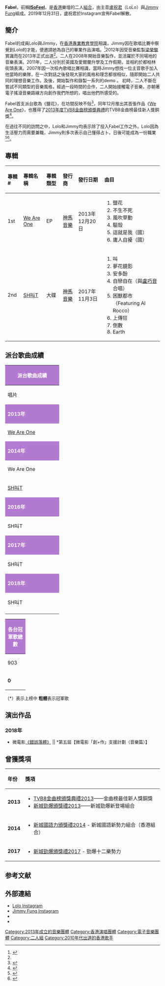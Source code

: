 {{merge from|盧祝君|discuss=Talk:Fabel#请求与盧祝君合并|time=2014-07-01T04:05:38+00:00}}

{{藝人
| 姓名 = Fabel 肥寶
| 類型 = 組合
| 圖片 = Fabel HK.jpg
| 圖片簡介 = 24/12/2013 荃灣如心廣場外<br />左為盧祝君，右為馮慶聰
| 音樂類型 = [[粵語流行音樂|粵語流行音樂]]、[[國語流行音樂|國語流行音樂]]、[[電子音樂|電子音樂]]
| 職業 = [[歌手|歌手]]、[[作曲家|作曲家]]
| 出道日期 = {{start date and age|2013}}
| 出道作 = 《鹽花》
| 代表作 = 《自戀自在》<br />《夢花鏡影》
| 活躍年代 = 2013年－2019年
| 唱片公司 = [[神馬音樂|神馬音樂]]（2013年－2019年）
| 經紀公司 = [[神馬音樂|神馬音樂]]（2013年－2019年）
| 過往成員    = [[盧祝君|盧祝君]]<br />[[馮慶聰|馮慶聰]]<ref name="don">{{cite news |title=Fabel拓展音樂旅程 |publisher=[[東方日報|東方日報]] |location=香港 |date=2013-06-28}}</ref>
}}

'''Fabel'''，前稱'''[[ISoFeel|ISoFeel]]'''，是[[香港|香港]]樂壇的二人[[組合|組合]]，由主音[[盧祝君|盧祝君]]（LoLo）與[[馮慶聰|Jimmy Fung]]組成。2019年12月31日，盧祝君於Instagram宣佈Fabel解散。

==簡介==
Fabel的成員Lolo與Jimmy，在[[香港專業教育學院|香港專業教育學院]]相識，Jimmy因在歌唱比賽中察覺到Lolo的才能，便邀請她為自己的畢業作品演唱。<ref>{{cite news |title=二人組合Fabel 窮得只剩音樂夢 |publisher=香港經濟日報 |location=香港 |date=2016-06-15 |url=http://www.etnet.com.hk/www/tc/lifestyle/internationalaffairs/entertainment/39922 |accessdate=2018-12-25 |archive-date=2018-12-26 |archive-url=https://web.archive.org/web/20181226085656/http://www.etnet.com.hk/www/tc/lifestyle/internationalaffairs/entertainment/39922 |dead-url=no }}{{zh-hant}}</ref>2012年因受音樂監製[[梁榮駿|梁榮駿]]賞識而在2013年正式出道<ref name="don"/>。二人在2008年開始音樂製作，並活躍於不同場地的音樂表演。2011年，二人分別於英國及愛爾蘭升學及工作假期，並相約於都柏林街頭表演。2007年因一次校內歌唱比賽相識，當時Jimmy想找一位主音歌手加入他當時的樂隊，在一次對話之後發現大家的風格和理念都很相似，隨即開始二人共同的理想音樂工作。及後，開始製作和錄製一系列的demo 。 初時，二人不斷在嘗試不同類型的音樂風格，經過一段時間的合作，二人開始接觸電子音樂，亦朝著電子搖滾音樂路線方向創作我們所想的，唱出他們所感受的。

Fabel首支派台歌為《鹽花》，在坊間反映不俗<ref>{{cite news |title=Fabel灑鹽花受落開心 |publisher=東方日報 |location=香港 |date=2013-08-09}}</ref>，同年12月推出其首張作品《[[We_Are_One_(專輯)|We Are One]]》，也獲得了[[2013年度TVB8金曲榜頒獎典禮得獎名單|2013年度TVB8金曲榜頒獎典禮]]的TVB8金曲榜最佳新人獎銅獎<ref>{{cite news |title=Fabel奪最佳新人銅獎 |publisher=東方日報 |location=香港 |date=2013-12-11}}</ref>。

在過往不同的訪問之中，Lolo和Jimmy均表示除了投入Fabel工作之外，Lolo因為生活壓力而需要兼職，Jimmy則多次表示自己懂得占卜，日後可能成為一份職業<ref>{{cite news |title=Fabel撈過「副業」勁心虛 |publisher=東方日報 |location=香港 |date=2018-09-19 |url=https://hk.on.cc/hk/bkn/cnt/entertainment/20180919/bkn-20180919031528344-0919_00862_001.html |accessdate=2018-12-25 |archive-date=2018-12-26 |archive-url=https://web.archive.org/web/20181226035603/https://hk.on.cc/hk/bkn/cnt/entertainment/20180919/bkn-20180919031528344-0919_00862_001.html |dead-url=no }}{{zh-hant}}</ref><ref>{{cite news |title=被嘲係神棍！Jimmy@Fabel靠塔羅識朋友 |publisher=東方日報 |location=香港 |date=2018-05-14 |url=https://hk.on.cc/hk/bkn/cnt/entertainment/20180514/bkn-20180514164032377-0514_00862_001.html |accessdate=2018-12-25 |archive-date=2018-12-26 |archive-url=https://web.archive.org/web/20181226035525/https://hk.on.cc/hk/bkn/cnt/entertainment/20180514/bkn-20180514164032377-0514_00862_001.html |dead-url=no }}{{zh-hant}}</ref>。

==專輯==
{| class="wikitable"
!align="left" width="55px"| 專輯 #
!align="left" width="160px"| 專輯名稱
!align="left" width="100px"| 專輯類型
!align="left" width="100px"| 發行商
!align="left" width="170px"| 發行日期
!align="left" width="380px"| 曲目
|-
!  1st
! [[We_Are_One_(專輯)|We Are One]]
| EP
| [[神馬音樂|神馬音樂]]
| 2013年12月20日
| {{HideH|曲目}}
# 鹽花
# 不生不死
# 風吹草動
# 驅殼
# 這就是我（國）
# 庸人自擾（國）
{{HideF}}
|-
! 2nd
! [[SH叫T|SH叫T]]
| 大碟
| [[神馬音樂|神馬音樂]]
| 2017年11月3日
| {{HideH|曲目}}
# 叫
# 夢花鏡影
# 安多酚
# 自戀自在（與[[盧巧音|盧巧音]]合唱）
# 困獸都市（Featuring Al Rocco）
# 上傳狂
# 倒數
# Earth
{{HideF}}
|}

== 派台歌曲成績 ==
{| class="wikitable" cellpadding="1"
|-
! style="background:#B47AD1; color:white" colspan="7" | '''派台歌曲成績'''
|-
| width="160"| 唱片 || width="160"| 歌曲 || width="50"| 903 || width="50"| RTHK || width="50"| 997 || width="50"| TVB || width="160"| 備註
|-
! style="background:#B47AD1; color:white" colspan="7" | '''2013年'''
|-
| rowspan="2"|[[We_Are_One_(專輯)|We Are One]] || 鹽花 || 9 || - || 3 || 5 || 
|-
| 風吹草動 || - || 13 || 5 || 5 || 
|-
! style="background:#B47AD1; color:white" colspan="7" | '''2014年'''
|-
| rowspan="3"|We Are One || 不生不死 || 7 || 8 || 5 || 9 || 
|-
| 庸人自擾（國）|| - || - || - || - || 曾於2013年派往TVB8<br>新城國語力：4
|-
| 這就是我（國）|| - || - || - || - || TVB8：2
|-
| [[SH叫T|SH叫T]] || 自戀自在 || 6 || '''1''' || '''1''' || 3 || 與[[盧巧音|盧巧音]]合唱
|-
! style="background:#B47AD1; color:white" colspan="7" | '''2016年'''
|-
| rowspan="2"|SH叫T || 夢花鏡影 || 2 || 6 || 2 || 9 || 
|-
| 困獸都市 || 10 || - || 4 || - || Featuring [[Al_Rocco|Al Rocco]]
|-
! style="background:#B47AD1; color:white" colspan="7" | '''2017年'''
|-
| rowspan="3"|SH叫T || 安多酚 || - || 14 || 3 || - || 
|-
| 上傳狂 || - || - || - || - || 
|-
| 叫 || - || - || 5 || - || 
|-
! style="background:#B47AD1; color:white" colspan="7" | '''2018年'''
|-
| SH叫T || Earth || - || - || 9 || - || 
|-
| || 寂寞塗鴉 || - || - || 7 || - || 
|}
{| class="wikitable" cellpadding="1"
|-
! style="background:#B47AD1; color:white" colspan="5" | '''各台冠軍歌總數'''
|-
| width="50"| 903 || width="50"| RTHK || width="50"| 997 || width="50"| TVB || width="160"| 備註
|-
| '''0''' || '''1''' || '''1''' || '''0''' || '''四台冠軍歌總數：0'''
|}

（*）表示上榜中
'''粗體'''表示冠軍歌

==演出作品==
===2018年===
*微電影[https://www.youtube.com/watch?v=4b3wwj0W3QM 《錯誤落體》]{{Wayback|url=https://www.youtube.com/watch?v=4b3wwj0W3QM |date=20190216021533 }} || *第五屆【微電影「創+作」支援計劃（音樂篇）】



==曾獲獎項==
{|class="wikitable" width="700px"
!align="left"|年份
!align="left"|獎項
|-
!align="center"|'''2013'''
|align="left"|
*[[2013年度TVB8金曲榜頒獎典禮得獎名單|TVB8金曲榜頒獎典禮2013]]——金曲榜最佳新人獎銅獎
*[[2013年度新城勁爆頒獎禮得獎名單|新城勁爆頒獎禮2013]]——新城勁爆新登場組合
|-
!align="center"|'''2014'''
|align="left"|
*[[2014年度新城國語力頒獎禮得獎名單|新城國語力頒獎禮2014]] - 新城國語新勢力組合（香港組合）
|-
!align="center"|'''2017'''
|align="left"|
*[[2017年度新城勁爆頒獎禮得獎名單|新城勁爆頒獎禮2017]] - 勁爆十二樂勢力
|}

==参考文献==
{{reflist}}

==外部連結==
<!-- ------ 請注意 -----
非官方成立的歌迷/影迷/支援者網站、網頁、部落格、論壇等的連結，以及YouTube、Google Video之類的影像連結並不適合放在維基百科條目裡，請參考「Wikipedia:不適合維基百科的文章」。 -->
*[https://www.instagram.com/fabel_lolo/ Lolo Instagram]{{Wayback|url=https://www.instagram.com/fabel_lolo/ |date=20190216021533 }}
*[https://www.instagram.com/jimmy__fung/ Jimmy Fung Instagram]{{Wayback|url=https://www.instagram.com/jimmy__fung/ |date=20190216021533 }}
*{{facebook|fabel.OfficialPage}}
*{{Sinaweibo|u/3573833743}}

[[Category:2013年成立的音樂團體|Category:2013年成立的音樂團體]]
[[Category:香港演唱團體|Category:香港演唱團體]]
[[Category:電子音樂團體|Category:電子音樂團體]]
[[Category:二人組|Category:二人組]]
[[Category:2010年代出道的香港歌手|Category:2010年代出道的香港歌手]]